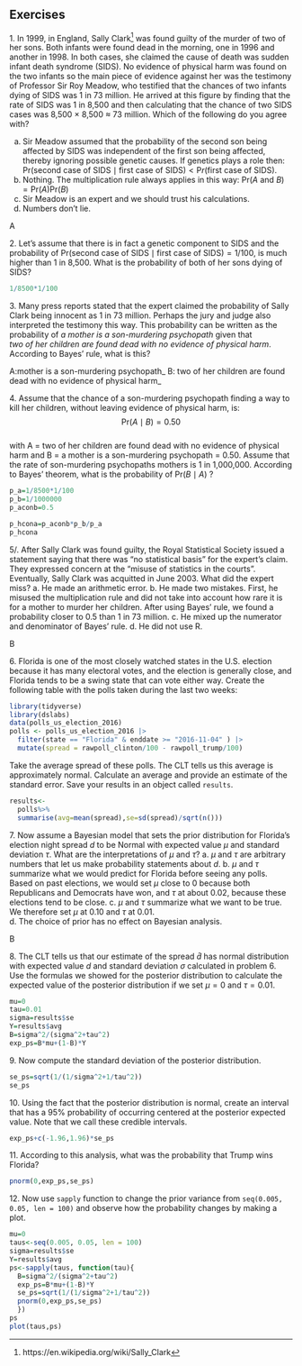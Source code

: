 ## Exercises 
1\. In 1999, in England, Sally Clark^[https://en.wikipedia.org/wiki/Sally_Clark] was found guilty of the murder of two of her sons. Both infants were found dead in the morning, one in 1996 and another in 1998. In both cases, she claimed the cause of death was sudden infant death syndrome (SIDS). No evidence of physical harm was found on the two infants so the main piece of evidence against her was the testimony of Professor Sir Roy Meadow, who testified that the chances of two infants dying of SIDS was 1 in 73 million. He arrived at this figure by finding that the rate of SIDS was 1 in 8,500 and then calculating that the chance of two SIDS cases was 8,500 $\times$ 8,500 $\approx$ 73 million. Which of the following do you agree with? 


a. Sir Meadow assumed that the probability of the second son being affected by SIDS was independent of the first son being affected, thereby ignoring possible genetic causes. If genetics plays a role then: $\mbox{Pr}(\mbox{second case of SIDS} \mid \mbox{first case of SIDS}) < \mbox{P}r(\mbox{first case of SIDS})$. 
b. Nothing. The multiplication rule always applies in this way: $\mbox{Pr}(A \mbox{ and } B) =\mbox{Pr}(A)\mbox{Pr}(B)$ 
c. Sir Meadow is an expert and we should trust his calculations. 
d. Numbers don't lie. 


A

2\. Let's assume that there is in fact a genetic component to SIDS and the probability of $\mbox{Pr}(\mbox{second case of SIDS} \mid \mbox{first case of SIDS}) = 1/100$, is much higher than 1 in 8,500. What is the probability of both of her sons dying of SIDS? 

```r
1/8500*1/100
```

3\. Many press reports stated that the expert claimed the probability of Sally Clark being innocent as 1 in 73 million. Perhaps the jury and judge also interpreted the testimony this way. This probability can be written as the probability of _a mother is a son-murdering psychopath_ given that  
_two of her children are found dead with no evidence of physical harm_.  
According to Bayes' rule, what is this? 

A:mother is a son-murdering psychopath_
B: two of her children are found dead with no evidence of physical harm_

4\. Assume that the chance of a son-murdering psychopath finding a way to kill her children, without leaving evidence of physical harm, is: 
$$ 
\mbox{Pr}(A \mid B) = 0.50 
$$  
with A = two of her children are found dead with no evidence of physical harm and B = a mother is a son-murdering psychopath = 0.50. Assume that the rate of son-murdering psychopaths mothers is 1 in 1,000,000.     According to Bayes' theorem, what is the probability of $\mbox{Pr}(B \mid A)$ ? 

```r
p_a=1/8500*1/100
p_b=1/1000000
p_aconb=0.5

p_hcona=p_aconb*p_b/p_a
p_hcona
```


5/. After Sally Clark was found guilty, the Royal Statistical Society issued a statement saying that there was "no statistical basis" for the expert's claim. They expressed concern at the "misuse of statistics in the courts". Eventually, Sally Clark was acquitted in June 2003. What did the expert miss? 
a. He made an arithmetic error. 
b. He made two mistakes. First, he misused the multiplication rule and did not take into account how rare it is for a mother to murder her children. After using Bayes' rule, we found a probability closer to 0.5 than 1 in 73 million. 
c. He mixed up the numerator and denominator of Bayes' rule. 
d. He did not use R. 

B




6\. Florida is one of the most closely watched states in the U.S. election because it has many electoral votes, and the election is generally close, and Florida tends to be a swing state that can vote either way. Create the following table with the polls taken during the last two weeks: 
```r
library(tidyverse) 
library(dslabs) 
data(polls_us_election_2016) 
polls <- polls_us_election_2016 |>  
  filter(state == "Florida" & enddate >= "2016-11-04" ) |>  
  mutate(spread = rawpoll_clinton/100 - rawpoll_trump/100) 
``` 
Take the average spread of these polls. The CLT tells us this average is approximately normal. Calculate an average and provide an estimate of the standard error. Save your results in an object called `results`. 

```r
results<-
  polls%>%
  summarise(avg=mean(spread),se=sd(spread)/sqrt(n()))
```


7\. Now assume a Bayesian model that sets the prior distribution for Florida's election night spread $d$ to be Normal with expected value $\mu$ and standard deviation $\tau$. What are the interpretations of $\mu$ and $\tau$? 
a. $\mu$ and $\tau$ are arbitrary numbers that let us make probability statements about $d$. 
b. $\mu$ and $\tau$ summarize what we would predict for Florida before seeing any polls. Based on past elections, we would set $\mu$ close to 0 because both Republicans and Democrats have won, and $\tau$ at about $0.02$, because these elections tend to be close. 
c. $\mu$ and $\tau$ summarize what we want to be true. We therefore set $\mu$ at $0.10$ and $\tau$ at $0.01$.  
d. The choice of prior has no effect on Bayesian analysis. 

B

8\. The CLT tells us that our estimate of the spread $\hat{d}$ has normal distribution with expected value $d$ and standard deviation $\sigma$ calculated in problem 6. Use the formulas we showed for the posterior distribution to calculate the expected value of the posterior distribution if we set $\mu = 0$ and $\tau = 0.01$. 


```r
mu=0 
tau=0.01
sigma=results$se
Y=results$avg
B=sigma^2/(sigma^2+tau^2)
exp_ps=B*mu+(1-B)*Y
```



9\. Now compute the standard deviation of the posterior distribution. 

```r
se_ps=sqrt(1/(1/sigma^2+1/tau^2))
se_ps
```

10\. Using the fact that the posterior distribution is normal, create an interval that has a 95% probability of occurring centered at the posterior expected value. Note that we call these credible intervals. 
```r
exp_ps+c(-1.96,1.96)*se_ps
```


11\. According to this analysis, what was the probability that Trump wins Florida? 

```r
pnorm(0,exp_ps,se_ps)
```

12\. Now use `sapply` function to change the prior variance from `seq(0.005, 0.05, len = 100)` and observe how the probability changes by making a plot. 

```r
mu=0
taus<-seq(0.005, 0.05, len = 100)
sigma=results$se
Y=results$avg
ps<-sapply(taus, function(tau){
  B=sigma^2/(sigma^2+tau^2)
  exp_ps=B*mu+(1-B)*Y
  se_ps=sqrt(1/(1/sigma^2+1/tau^2))
  pnorm(0,exp_ps,se_ps)
  })
ps
plot(taus,ps)
```


 
